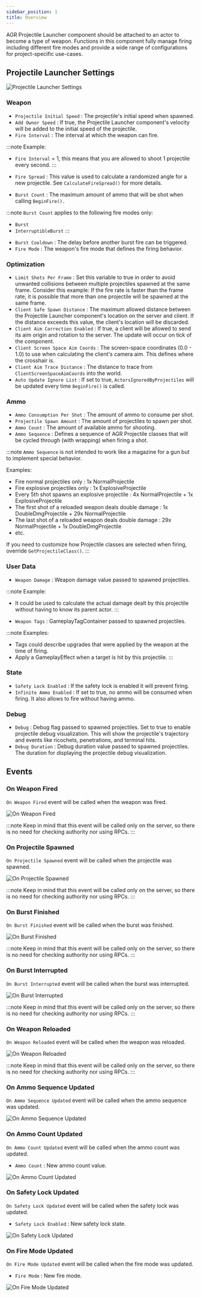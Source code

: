 ```yaml
---
sidebar_position: 1
title: Overview
---
```



AGR Projectile Launcher component should be attached to an actor to become
a type of weapon.
Functions in this component fully manage firing including different fire modes
and provide a wide range of configurations for project-specific use-cases.

## Projectile Launcher Settings

![Projectile Launcher Settings](_static/img/overview/projectile-launcher-settings.png)

### Weapon
* `Projectile Initial Speed` : The projectile's initial speed when spawned.
* `Add Owner Speed` : If true, the Projectile Launcher component's velocity
will be added to the initial speed of the projectile.
* `Fire Interval` : The interval at which the weapon can fire.

:::note
Example:
* `Fire Interval` = 1, this means that you are allowed to shoot 1 projectile every second.
:::

* `Fire Spread` : This value is used to calculate a randomized angle for
a new projectile. See `CalculateFireSpread()` for more details.
* `Burst Count` : The maximum amount of ammo that will be shot when
calling `BeginFire().`

:::note
`Burst Count` applies to the following fire modes only:
- `Burst`
- `InterruptibleBurst`
:::

* `Burst Cooldown` : The delay before another burst fire can be triggered.
* `Fire Mode` : The weapon's fire mode that defines the firing behavior.

### Optimization
* `Limit Shots Per Frame` : Set this variable to true in order to avoid unwanted
collisions between multiple projectiles spawned at the same frame.
Consider this example: If the fire rate is faster than the frame rate, it is
possible that more than one projectile will be spawned at the same frame.
* `Client Safe Spawn Distance` : The maximum allowed distance between
the Projectile Launcher component's location on the server and client.
If the distance exceeds this value, the client's location will be discarded.
* `Client Aim Correction Enabled` : If true, a client will be allowed to send
its aim origin and rotation to the server.
The update will occur on tick of the component.
* `Client Screen Space Aim Coords` : The screen-space coordinates (0.0 - 1.0)
to use when calculating the client's camera aim.
This defines where the crosshair is.
* `Client Aim Trace Distance` : The distance to trace from
`ClientScreenSpaceAimCoords` into the world.
* `Auto Update Ignore List` : If set to true, `ActorsIgnoredByProjectiles`
will be updated every time `BeginFire()` is called.

### Ammo
* `Ammo Consumption Per Shot` : The amount of ammo to consume per shot.
* `Projectile Spawn Amount` : The amount of projectiles to spawn per shot.
* `Ammo Count` : The amount of available ammo for shooting.
* `Ammo Sequence` : Defines a sequence of AGR Projectile classes that will be
cycled through (with wrapping) when firing a shot.

:::note
`Ammo Sequence` is not intended to work like a magazine for a gun but to
implement special behavior.

Examples:
- Fire normal projectiles only : 1x NormalProjectile
- Fire explosive projectiles only : 1x ExplosiveProjectile
- Every 5th shot spawns an explosive projectile :
4x NormalProjectile + 1x ExplosiveProjectile
- The first shot of a reloaded weapon deals double damage :
1x DoubleDmgProjectile + 29x NormalProjectile
- The last  shot of a reloaded weapon deals double damage :
29x NormalProjectile + 1x DoubleDmgProjectile
- etc.

If you need to customize how Projectile classes are selected when firing,
override `GetProjectileClass()`.
:::

### User Data
* `Weapon Damage` : Weapon damage value passed to spawned projectiles.

:::note
Example:
- It could be used to calculate the actual damage dealt by
this projectile without having to know its parent actor.
:::

* `Weapon Tags` : GameplayTagContainer passed to spawned projectiles.

:::note
Examples:
- Tags could describe upgrades that were applied by the weapon at the time of
firing.
- Apply a GameplayEffect when a target is hit by this projectile.
:::

### State
* `Safety Lock Enabled` : If the safety lock is enabled it will prevent firing.
* `Infinite Ammo Enabled` : If set to true, no ammo will be consumed when firing.
It also allows to fire without having ammo.

### Debug
* `Debug` : Debug flag passed to spawned projectiles.
Set to true to enable projectile debug visualization.
This will show the projectile's trajectory and events like ricochets,
penetrations, and terminal hits.
* `Debug Duration` : Debug duration value passed to spawned projectiles.
The duration for displaying the projectile debug visualization.

## Events

### On Weapon Fired

`On Weapon Fired` event will be called when the weapon was fired.

![On Weapon Fired](_static/img/overview/on-weapon-fired.png)

:::note
Keep in mind that this event will be called only on the server, so there is
no need for checking authority nor using RPCs.
:::

### On Projectile Spawned

`On Projectile Spawned` event will be called when the projectile was spawned.

![On Projectile Spawned](_static/img/overview/on-projectile-spawned.png)

:::note
Keep in mind that this event will be called only on the server, so there is
no need for checking authority nor using RPCs.
:::

### On Burst Finished

`On Burst Finished` event will be called when the burst was finished.

![On Burst Finished](_static/img/overview/on-burst-finished.png)

:::note
Keep in mind that this event will be called only on the server, so there is
no need for checking authority nor using RPCs.
:::

### On Burst Interrupted

`On Burst Interrupted` event will be called when the burst was interrupted.

![On Burst Interrupted](_static/img/overview/on-burst-interrupted.png)

:::note
Keep in mind that this event will be called only on the server, so there is
no need for checking authority nor using RPCs.
:::

### On Weapon Reloaded

`On Weapon Reloaded` event will be called when the weapon was reloaded.

![On Weapon Reloaded](_static/img/overview/on-weapon-reloaded.png)

:::note
Keep in mind that this event will be called only on the server, so there is
no need for checking authority nor using RPCs.
:::

### On Ammo Sequence Updated

`On Ammo Sequence Updated` event will be called when the ammo sequence was updated.

![On Ammo Sequence Updated](_static/img/overview/on-ammo-sequence-updated.png)

### On Ammo Count Updated

`On Ammo Count Updated` event will be called when the ammo count was updated.
* `Ammo Count` <Step text="1"/> : New ammo count value.

![On Ammo Count Updated](_static/img/overview/on-ammo-count-updated.png)

### On Safety Lock Updated

`On Safety Lock Updated` event will be called when the safety lock was updated.
* `Safety Lock Enabled` <Step text="1"/> : New safety lock state.

![On Safety Lock Updated](_static/img/overview/on-safety-lock-updated.png)

### On Fire Mode Updated

`On Fire Mode Updated` event will be called when the fire mode was updated.
* `Fire Mode` <Step text="1"/> : New fire mode.

![On Fire Mode Updated](_static/img/overview/on-fire-mode-updated.png)
